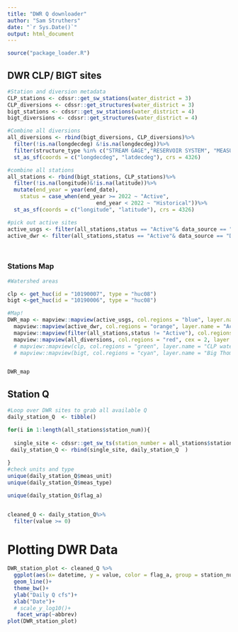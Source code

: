 ```yaml
---
title: "DWR Q downloader"
author: "Sam Struthers"
date: "`r Sys.Date()`"
output: html_document
---
```


```r
source("package_loader.R")
```

## DWR CLP/ BIGT sites

```r




#Station and diversion metadata
CLP_stations <- cdssr::get_sw_stations(water_district = 3)
CLP_diversions <- cdssr::get_structures(water_district = 3)
bigt_stations <- cdssr::get_sw_stations(water_district = 4)
bigt_diversions <- cdssr::get_structures(water_district = 4)

#Combine all diversions
all_diversions <- rbind(bigt_diversions, CLP_diversions)%>%
  filter(!is.na(longdecdeg) &!is.na(longdecdeg))%>%
  filter(structure_type %in% c("STREAM GAGE","RESERVOIR SYSTEM", "MEASURING POINT", "RESERVOIR", "DITCH"))%>%
  st_as_sf(coords = c("longdecdeg", "latdecdeg"), crs = 4326)

#combine all stations
all_stations <- rbind(bigt_stations, CLP_stations)%>%
  filter(!is.na(longitude)&!is.na(latitude))%>%
  mutate(end_year = year(end_date),
    status = case_when(end_year >= 2022 ~ "Active",
                            end_year < 2022 ~ "Historical"))%>%
  st_as_sf(coords = c("longitude", "latitude"), crs = 4326)

#pick out active sites
active_usgs <- filter(all_stations,status == "Active"& data_source == "USGS")
active_dwr <- filter(all_stations,status == "Active"& data_source == "DWR")




```

### Stations Map

```r

#Watershed areas

clp <- get_huc(id = "10190007", type = "huc08")
bigt <-get_huc(id = "10190006", type = "huc08")

#Map!
DWR_map <- mapview::mapview(active_usgs, col.regions = "blue", layer.name = "Active USGS Stations")+
  mapview::mapview(active_dwr, col.regions = "orange", layer.name = "Active DWR Stations")+
  mapview::mapview(filter(all_stations,status != "Active"), col.regions = "purple", layer.name = "Historical Stations")+
  mapview::mapview(all_diversions, col.regions = "red", cex = 2, layer.name = "All Diversions")
  # mapview::mapview(clp, col.regions = "green", layer.name = "CLP watershed")+
  # mapview::mapview(bigt, col.regions = "cyan", layer.name = "Big Thompson Watershed")


DWR_map

```

## Station Q

```r

#Loop over DWR sites to grab all available Q
daily_station_Q  <- tibble()

for(i in 1:length(all_stations$station_num)){
  
  single_site <- cdssr::get_sw_ts(station_number = all_stations$station_num[i])
 daily_station_Q <- rbind(single_site, daily_station_Q  )
  
}
#check units and type
unique(daily_station_Q$meas_unit)
unique(daily_station_Q$meas_type)

unique(daily_station_Q$flag_a)


cleaned_Q <- daily_station_Q%>%
  filter(value >= 0)
```

# Plotting DWR Data

```r



DWR_station_plot <- cleaned_Q %>%
  ggplot(aes(x= datetime, y = value, color = flag_a, group = station_num ))+
  geom_line()+
  theme_bw()+
  ylab("Daily Q cfs")+
  xlab("Date")+
  # scale_y_log10()+
   facet_wrap(~abbrev)
plot(DWR_station_plot)

```
